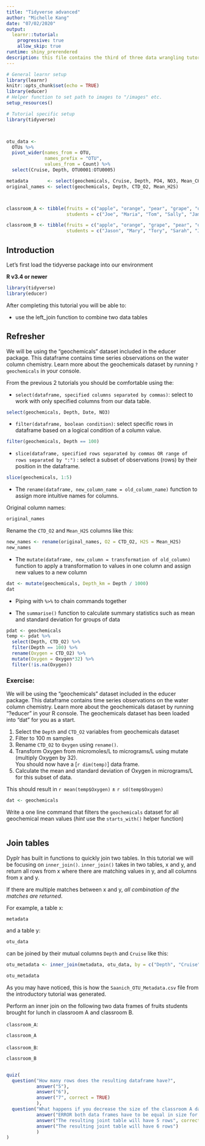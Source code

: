 ```yaml
---
title: "Tidyverse advanced"
author: "Michelle Kang"
date: "07/02/2020"
output:
  learnr::tutorial:
    progressive: true
    allow_skip: true
runtime: shiny_prerendered
description: this file contains the third of three data wrangling tutorials using the tidyverse package in R. This tutorial introduces joining datatables using the inner_join function and converting data from long format to wide format using the pivot functions. 
---
```


```r
# General learnr setup
library(learnr)
knitr::opts_chunk$set(echo = TRUE)
library(educer)
# Helper function to set path to images to "/images" etc.
setup_resources()

# Tutorial specific setup
library(tidyverse)



otu_data <-
  OTUs %>%
  pivot_wider(names_from = OTU,
              names_prefix = "OTU",
              values_from = Count) %>%
  select(Cruise, Depth, OTU0001:OTU0005)

metadata       <- select(geochemicals, Cruise, Depth, PO4, NO3, Mean_CH4)
original_names <- select(geochemicals, Depth, CTD_O2, Mean_H2S)



classroom_A <- tibble(fruits = c("apple", "orange", "pear", "grape", "orange"),
                      students = c("Joe", "Maria", "Tom", "Sally", "James"))

classroom_B <- tibble(fruits = c("apple", "orange", "grape", "pear", "orange"),
                      students = c("Jason", "Mary", "Tory", "Sarah", "Josh"))
```



## Introduction

Let's first load the tidyverse package into our environment

**R v3.4 or newer**
```r
library(tidyverse)
library(educer)
```

After completing this tutorial you will be able to:

- use the left_join function to combine two data tables



## Refresher 

We will be using the "geochemicals" dataset included in the educer package. This dataframe contains time series observations on the water column chemistry. Learn more about the geochemicals dataset by running `?geochemicals` in your console. 

From the previous 2 tutorials you should be comfortable using the:

- `select(dataframe, specified columns separated by commas)`: select to work with only specified columns from our data table.

```r
select(geochemicals, Depth, Date, NO3)
```

- `filter(dataframe, boolean condition)`: select specific rows in dataframe based on a logical condition of a column value.

```r
filter(geochemicals, Depth == 100)
```

- `slice(dataframe, specified rows separated by commas OR range of rows separated by ":")` : select a subset of observations (rows) by their position in the dataframe.

```r
slice(geochemicals, 1:5)
```

- The `rename(dataframe, new_column_name = old_column_name)` function to assign more intuitive names for columns.

Original column names:

```R
original_names
```

Rename the `CTD_O2` and `Mean_H2S` columns like this:

```r
new_names <- rename(original_names, O2 = CTD_O2, H2S = Mean_H2S)
new_names
```

- The `mutate(dataframe, new_column = transformation of old_column)` function to apply a transformation to values in one column and assign new values to a new column

```r
dat <- mutate(geochemicals, Depth_km = Depth / 1000)
dat
```

- Piping with `%>%` to chain commands together

- The `summarise()` function to calculate summary statistics such as mean and standard deviation for groups of data

```r
pdat <- geochemicals
temp <- pdat %>% 
  select(Depth, CTD_O2) %>% 
  filter(Depth == 100) %>% 
  rename(Oxygen = CTD_O2) %>% 
  mutate(Oxygen = Oxygen*32) %>%
  filter(!is.na(Oxygen))
```

### Exercise:

We will be using the "geochemicals" dataset included in the educer package. This dataframe contains time series observations on the water column chemistry. Learn more about the geochemicals dataset by running "?educer" in your R console. The geochemicals dataset has been loaded into "dat" for you as a start.

1. Select the `Depth` and `CTD_O2` variables from geochemicals dataset
2. Filter to 100 m samples
3. Rename `CTD_O2` to `Oxygen` using `rename()`.
4. Transform Oxygen from micromoles/L to micrograms/L using mutate (multiply Oxygen by 32).  
   You should now have a [`r dim(temp)`] data frame.
5. Calculate the mean and standard deviation of Oxygen in micrograms/L for this subset of data.

This should result in `r mean(temp$Oxygen)` $\pm$ `r sd(temp$Oxygen)`

```r
dat <- geochemicals
```

Write a one line command that filters the `geochemicals` dataset for all geochemical mean values (*hint* use the `starts_with()` helper function)

```r
```

## Join tables 

Dyplr has built in functions to quickly join two tables. In this tutorial we will be focusing on `inner_join()`. `inner_join()` takes in two tables, x and y, and return all rows from x where there are matching values in y, and all columns from x and y. 

If there are multiple matches between x and y, *all combination of the matches are returned*.

For example, a table x:

```R
metadata
```

and a table y:

```r
otu_data
```

can be joined by their mutual columns `Depth` and `Cruise` like this:

```r
otu_metadata <- inner_join(metadata, otu_data, by = c("Depth", "Cruise"))

otu_metadata
```

As you may have noticed, this is how the `Saanich_OTU_Metadata.csv` file from the introductory tutorial was generated. 

Perform an inner join on the following two data frames of fruits students brought for lunch in classroom A and classroom B.

`classroom_A`:

```r
classroom_A
```

`classroom_B`:

```r
classroom_B
```

```r

```

```r
quiz(
  question("How many rows does the resulting dataframe have?",
           answer("5"),
           answer("6"),
           answer("7", correct = TRUE)
           ),
  question("What happens if you decrease the size of the classroom A dataset by deleting one orange and one student?",
           answer("ERROR both data frames have to be equal in size for them to be joined"),
           answer("The resulting joint table will have 5 rows", correct = TRUE),
           answer("The resulting joint table will have 6 rows")
           )
)
```

